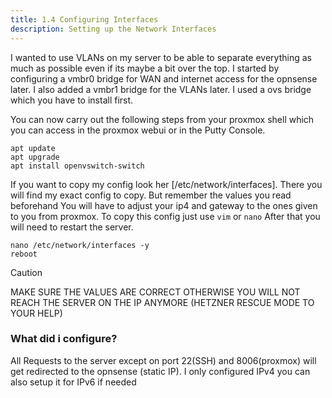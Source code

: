 ```yaml
---
title: 1.4 Configuring Interfaces
description: Setting up the Network Interfaces
---
```


I wanted to use VLANs on my server to be able to separate everything as much as possible even if its maybe a bit over the top. I started by configuring a vmbr0 bridge for WAN and internet access for the opnsense later. I also added a vmbr1 bridge for the VLANs later. I used a ovs bridge which you have to install first.

You can now carry out the following steps from your proxmox shell which you can access in the proxmox webui or
in the Putty Console.

```
apt update
apt upgrade
apt install openvswitch-switch
```

If you want to copy my config look her [/etc/network/interfaces]. There you will find my exact config to copy.
But remember the values you read beforehand
You will have to adjust your ip4 and gateway to the ones given to you from proxmox.
To copy this config just use `vim` or `nano`
After that you will need to restart the server.

```
nano /etc/network/interfaces -y
reboot
```

> [!CAUTION]
> MAKE SURE THE VALUES ARE CORRECT OTHERWISE YOU WILL NOT REACH THE SERVER ON THE IP ANYMORE
> (HETZNER RESCUE MODE TO YOUR HELP)

### What did i configure?

All Requests to the server except on port 22(SSH) and 8006(proxmox) will get redirected to the opnsense (static IP).
I only configured IPv4 you can also setup it for IPv6 if needed
